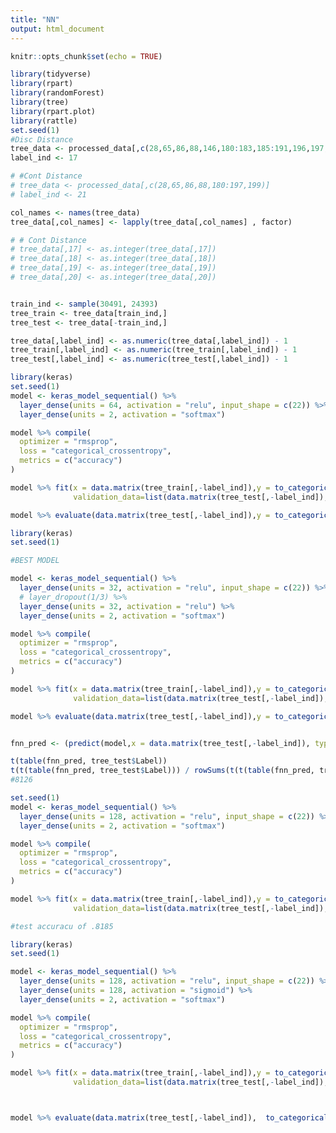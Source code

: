 ```yaml
---
title: "NN"
output: html_document
---
```


```r
knitr::opts_chunk$set(echo = TRUE)
```

```r
library(tidyverse)
library(rpart)
library(randomForest)
library(tree)
library(rpart.plot)
library(rattle)
set.seed(1)
#Disc Distance
tree_data <- processed_data[,c(28,65,86,88,146,180:183,185:191,196,197,199:203)]
label_ind <- 17

# #Cont Distance
# tree_data <- processed_data[,c(28,65,86,88,180:197,199)]
# label_ind <- 21

col_names <- names(tree_data)
tree_data[,col_names] <- lapply(tree_data[,col_names] , factor)

# # Cont Distance
# tree_data[,17] <- as.integer(tree_data[,17])
# tree_data[,18] <- as.integer(tree_data[,18])
# tree_data[,19] <- as.integer(tree_data[,19])
# tree_data[,20] <- as.integer(tree_data[,20])


train_ind <- sample(30491, 24393)
tree_train <- tree_data[train_ind,]
tree_test <- tree_data[-train_ind,]

tree_data[,label_ind] <- as.numeric(tree_data[,label_ind]) - 1
tree_train[,label_ind] <- as.numeric(tree_train[,label_ind]) - 1
tree_test[,label_ind] <- as.numeric(tree_test[,label_ind]) - 1
```


```r
library(keras)
set.seed(1)
model <- keras_model_sequential() %>%
  layer_dense(units = 64, activation = "relu", input_shape = c(22)) %>%
  layer_dense(units = 2, activation = "softmax") 

model %>% compile(
  optimizer = "rmsprop",
  loss = "categorical_crossentropy",
  metrics = c("accuracy")
)

model %>% fit(x = data.matrix(tree_train[,-label_ind]),y = to_categorical(tree_train[,label_ind]), epochs=100, batch_size = 1024,
              validation_data=list(data.matrix(tree_test[,-label_ind]), to_categorical(tree_test[,label_ind])))

model %>% evaluate(data.matrix(tree_test[,-label_ind]),y = to_categorical(tree_test[,label_ind]), verbose = 1)

```

```r
library(keras)
set.seed(1)

#BEST MODEL

model <- keras_model_sequential() %>%
  layer_dense(units = 32, activation = "relu", input_shape = c(22)) %>%
  # layer_dropout(1/3) %>%
  layer_dense(units = 32, activation = "relu") %>% 
  layer_dense(units = 2, activation = "softmax") 

model %>% compile(
  optimizer = "rmsprop",
  loss = "categorical_crossentropy",
  metrics = c("accuracy")
)

model %>% fit(x = data.matrix(tree_train[,-label_ind]),y = to_categorical(tree_train[,label_ind]), epochs=64, batch_size = 1024,
              validation_data=list(data.matrix(tree_test[,-label_ind]), to_categorical(tree_test[,label_ind])))

model %>% evaluate(data.matrix(tree_test[,-label_ind]),y = to_categorical(tree_test[,label_ind]), verbose = 1)


fnn_pred <- (predict(model,x = data.matrix(tree_test[,-label_ind]), type = "class") %>% apply(1,which.max)) - 1

t(table(fnn_pred, tree_test$Label))
t(t(table(fnn_pred, tree_test$Label))) / rowSums(t(t(table(fnn_pred, tree_test$Label))))
#8126

```

```r
set.seed(1)
model <- keras_model_sequential() %>%
  layer_dense(units = 128, activation = "relu", input_shape = c(22)) %>%
  layer_dense(units = 2, activation = "softmax") 

model %>% compile(
  optimizer = "rmsprop",
  loss = "categorical_crossentropy",
  metrics = c("accuracy")
)

model %>% fit(x = data.matrix(tree_train[,-label_ind]),y = to_categorical(tree_train[,label_ind]), epochs=100, batch_size = 1024,
              validation_data=list(data.matrix(tree_test[,-label_ind]), to_categorical(tree_test[,label_ind])))

#test accuracu of .8185

```

```r
library(keras)
set.seed(1)

model <- keras_model_sequential() %>%
  layer_dense(units = 128, activation = "relu", input_shape = c(22)) %>%
  layer_dense(units = 128, activation = "sigmoid") %>% 
  layer_dense(units = 2, activation = "softmax") 

model %>% compile(
  optimizer = "rmsprop",
  loss = "categorical_crossentropy",
  metrics = c("accuracy")
)

model %>% fit(x = data.matrix(tree_train[,-label_ind]),y = to_categorical(tree_train[,label_ind]), epochs=100, batch_size = 1024,
              validation_data=list(data.matrix(tree_test[,-label_ind]), to_categorical(tree_test[,label_ind])))



model %>% evaluate(data.matrix(tree_test[,-label_ind]),  to_categorical(tree_test[,label_ind]), verbose = 1)

```
